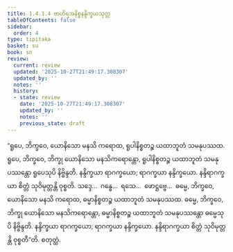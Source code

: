 ```yaml
---
title: 1.4.1.4 ဗာဟိရအနိစ္စနန္ဒိက္ခယသုတ္တ
tableOfContents: false
sidebar:
  order: 4
type: tipitaka
basket: su
book: sn
review:
  current: review
  updated: '2025-10-27T21:49:17.308307'
  updated_by: ''
  notes: ''
  history:
  - state: review
    date: '2025-10-27T21:49:17.308307'
    updated_by: ''
    notes: ''
    previous_state: draft
---
```



<ReviewStatus review={frontmatter.review} showDetails={true} />

<HypothesisAnnotation frontmatter={frontmatter} />

<DynamicBreadcrumb />

<Division number="159" book="sn" e="ch" v="18" p="303">

<Paragraph number="867" book="sn">
“ရူပေ, ဘိက္ခဝေ, ယောနိသော မနသိ ကရောထ, ရူပါနိစ္စတဉ္စ ယထာဘူတံ သမနုပဿထ. ရူပေ, ဘိက္ခဝေ, ဘိက္ခု ယောနိသော မနသိကရောန္တော, ရူပါနိစ္စတဉ္စ ယထာဘူတံ သမနုပဿန္တော ရူပေသုပိ နိဗ္ဗိန္ဒတိ. နန္ဒိက္ခယာ ရာဂက္ခယော; ရာဂက္ခယာ နန္ဒိက္ခယော. နန္ဒိရာဂက္ခယာ စိတ္တံ သုဝိမုတ္တန္တိ ဝုစ္စတိ. သဒ္ဒေ…  ဂန္ဓေ…  ရသေ…  ဖောဋ္ဌဗ္ဗေ…  ဓမ္မေ, ဘိက္ခဝေ, ယောနိသော မနသိ ကရောထ, ဓမ္မာနိစ္စတဉ္စ ယထာဘူတံ သမနုပဿထ. ဓမ္မေ, ဘိက္ခဝေ, ဘိက္ခု ယောနိသော မနသိကရောန္တော, ဓမ္မာနိစ္စတဉ္စ ယထာဘူတံ သမနုပဿန္တော ဓမ္မေသုပိ နိဗ္ဗိန္ဒတိ. နန္ဒိက္ခယာ ရာဂက္ခယော; ရာဂက္ခယာ နန္ဒိက္ခယော. နန္ဒိရာဂက္ခယာ စိတ္တံ သုဝိမုတ္တန္တိ ဝုစ္စတီ”တိ.

</Paragraph>
</Division>

<Paragraph number="868" type="center" book="sn">
စတုတ္ထံ.
</Paragraph>